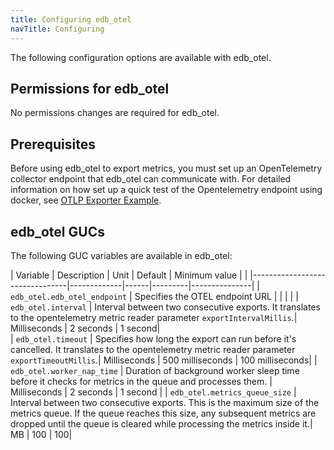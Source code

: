```yaml
---
title: Configuring edb_otel
navTitle: Configuring
---
```


The following configuration options are available with edb_otel.

## Permissions for edb_otel

No permissions changes are required for edb_otel.

## Prerequisites

Before using edb_otel to export metrics, you must set up an OpenTelemetry collector endpoint that edb_otel can communicate with.  For detailed information on how set up a quick test of the Opentelemetry endpoint using docker, see [OTLP Exporter Example](https://github.com/open-telemetry/opentelemetry-cpp/tree/main/examples/otlp).

## edb_otel GUCs

The following GUC variables are available in edb_otel:

| Variable                       | Description | Unit | Default | Minimum value |                                                                                                                                                                                                                                                |
|--------------------------------|-------------|------|---------|---------------|
| `edb_otel.edb_otel_endpoint`   | Specifies the OTEL endpoint URL | | | |
| `edb_otel.interval`            | Interval between two consecutive exports. It translates to the opentelemetry metric reader parameter `exportIntervalMillis`.| Milliseconds | 2 seconds | 1 second|  
| `edb_otel.timeout`             | Specifies how long the export can run before it's cancelled. It translates to the opentelemetry metric reader parameter `exportTimeoutMillis`.| Milliseconds | 500 milliseconds | 100 milliseconds|
| `edb_otel.worker_nap_time`     | Duration of background worker sleep time before it checks for metrics in the queue and processes them. | Milliseconds | 2 seconds | 1 second |
| `edb_otel.metrics_queue_size`  | Interval between two consecutive exports. This is the maximum size of the metrics queue. If the queue reaches this size, any subsequent metrics are dropped until the queue is cleared while processing the metrics inside it.| MB | 100 | 100|


